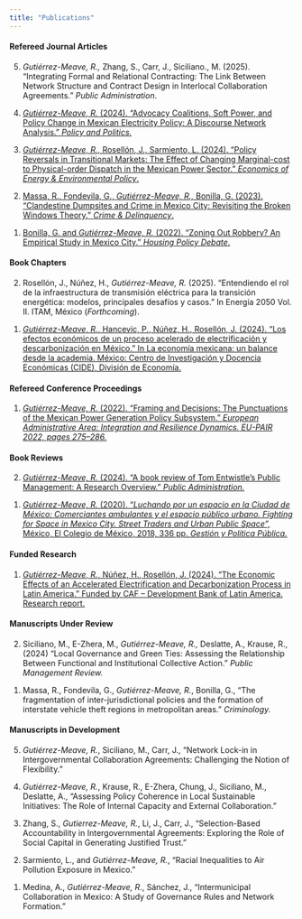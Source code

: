 ```yaml
---
title: "Publications"
---
```


#### Refereed Journal Articles

5.  *Gutiérrez-Meave, R.,* Zhang, S., Carr, J., Siciliano., M. (2025). “Integrating Formal and Relational Contracting: The Link Between Network Structure and Contract Design in Interlocal Collaboration Agreements.” *Public Administration*.

<!-- -->

4.  [*Gutiérrez-Meave, R.* (2024). “Advocacy Coalitions, Soft Power, and Policy Change in Mexican Electricity Policy: A Discourse Network Analysis.” *Policy and Politics.*](https://bristoluniversitypressdigital.com/view/journals/pp/aop/article-10.1332-03055736Y2023D000000005/article-10.1332-03055736Y2023D000000005.xml)

<!-- -->

3.  [*Gutiérrez-Meave, R.,* Rosellón, J., Sarmiento, L. (2024). “Policy Reversals in Transitional Markets: The Effect of Changing Marginal-cost to Physical-order Dispatch in the Mexican Power Sector.” *Economics of Energy & Environmental Policy*.](https://www.iaee.org/eeep/article/504)

<!-- -->

2.  [Massa, R., Fondevila, G., *Gutiérrez-Meave, R.,* Bonilla, G. (2023). “Clandestine Dumpsites and Crime in Mexico City: Revisiting the Broken Windows Theory.” *Crime & Delinquency*.](https://journals.sagepub.com/doi/full/10.1177/00111287231186083?casa_token=fCXTlpNqf0sAAAAA%3AchhFRuG0I_QfNgmesnMbQ7JQ7cAX-1XTgXe8NNgPM_rqWNSFMzTIkuNFYaD7KGW14K4mOPPGPb8N)

<!-- -->

1.  [Bonilla, G. and *Gutiérrez-Meave, R.* (2022). “Zoning Out Robbery? An Empirical Study in Mexico City.” *Housing Policy Debate*.](https://www.tandfonline.com/doi/abs/10.1080/10511482.2021.1915357)

#### Book Chapters

2.  Rosellón, J., Núñez, H., *Gutiérrez-Meave, R.* (2025). “Entendiendo el rol de la infraestructura de transmisión eléctrica para la transición energética: modelos, principales desafíos y casos.” In Energía 2050 Vol. II. ITAM, México (*Forthcoming*).

<!-- -->

1.  [*Gutiérrez-Meave, R.*, Hancevic, P., Núñez, H., Rosellón, J. (2024). “Los efectos económicos de un proceso acelerado de electrificación y descarbonización en México.” In La economía mexicana: un balance desde la academia. México: Centro de Investigación y Docencia Económicas (CIDE), División de Economía.](https://repositorio-digital.cide.edu/handle/11651/5906)

#### Refereed Conference Proceedings

1.  [*Gutiérrez-Meave, R.* (2022). “Framing and Decisions: The Punctuations of the Mexican Power Generation Policy Subsystem.” *European Administrative Area: Integration and Resilience Dynamics.* *EU-PAIR 2022, pages 275–286.*](https://www.ceeol.com/search/book-detail?id=1175564#page=276)

#### Book Reviews

2.  [*Gutiérrez-Meave, R.* (2024). “A book review of Tom Entwistle’s Public Management: A Research Overview.” *Public Administration.*](https://onlinelibrary.wiley.com/doi/10.1111/padm.13023)

<!-- -->

1.  [*Gutiérrez-Meave, R.* (2020). “*Luchando por un espacio en la Ciudad de México: Comerciantes ambulantes y el espacio público urbano.* *Fighting for Space in Mexico City. Street Traders and Urban Public Space”,* México, El Colegio de México, 2018, 336 pp. *Gestión y Política Pública.*](https://www.scielo.org.mx/scielo.php?pid=S1405-10792020000100272&script=sci_arttext)

#### Funded Research

1.  [*Gutiérrez-Meave, R.*, Núñez, H., Rosellón, J. (2024). “The Economic Effects of an Accelerated Electrification and Decarbonization Process in Latin America.” Funded by CAF – Development Bank of Latin America. Research report.](https://scioteca.caf.com/handle/123456789/2252)

#### Manuscripts Under Review

2.  Siciliano, M., E-Zhera, M., *Gutiérrez-Meave, R.,* Deslatte, A., Krause, R., (2024) “Local Governance and Green Ties: Assessing the Relationship Between Functional and Institutional Collective Action.” *Public Management Review.*

<!-- -->

1.  Massa, R., Fondevila, G., *Gutiérrez-Meave, R.*, Bonilla, G., “The fragmentation of inter-jurisdictional policies and the formation of interstate vehicle theft regions in metropolitan areas.” *Criminology.*

#### Manuscripts in Development

5.  *Gutiérrez-Meave, R.*, Siciliano, M., Carr, J., “Network Lock-in in Intergovernmental Collaboration Agreements: Challenging the Notion of Flexibility.”

<!-- -->

4.  *Gutiérrez-Meave, R.*, Krause, R., E-Zhera, Chung, J., Siciliano, M., Deslatte, A., “Assessing Policy Coherence in Local Sustainable Initiatives: The Role of Internal Capacity and External Collaboration.”

<!-- -->

3.  Zhang, S., *Gutierrez-Meave, R.*, Li, J., Carr, J., “Selection-Based Accountability in Intergovernmental Agreements: Exploring the Role of Social Capital in Generating Justified Trust.”

<!-- -->

2.  Sarmiento, L., and *Gutiérrez-Meave, R.*, “Racial Inequalities to Air Pollution Exposure in Mexico.”

<!-- -->

1.  Medina, A., *Gutiérrez-Meave, R.*, Sánchez, J., “Intermunicipal Collaboration in Mexico: A Study of Governance Rules and Network Formation.”
